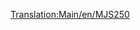 [[Translation:Main/en/MJS250]]{{en/-}}{{Template:Trenes/Es
|Imagen=[[File:en/Mjs250.png]]
|Nombre=MJS250
|Precio=18.750 € (9.375 £)
|Velocidad=80 km/h (50 mph)
|Peso=65 t
|Potencia=600 CV (448 kW)
|Coste-anual=1.980 € (990 £)
|Diseño=1955
|Duración=22
|Capacidad=--
|Descripción=La «MJS250» es la primera máquina diésel disponible en los climas subártico y subtropicales. Es barato, pero carece de velocidad y potencia. Actualícela tan pronto como el tiempo y el dinero se lo permitan. Sin embargo poner dos unidades «MJS250» juntas en un mismo tren será más barato y más potente que un «[[Main/es/Wills 2-8-0|Wills 2-8-0]]».

|Vida-real=La «MJS250» se parece a la [http://www.wikipedia.org/wiki/es:Locomotora de maniobras locomotora de maniobras] «Davenport 44t»
}}